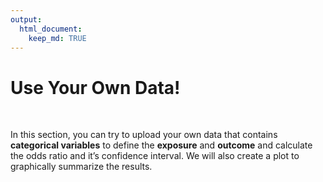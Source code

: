 ```yaml
---
output: 
  html_document:
    keep_md: TRUE
---
```


# Use Your Own Data!

&nbsp;

In this section, you can try to upload your own data that contains __categorical variables__ to define the __exposure__ and __outcome__ and calculate the odds ratio and it's confidence interval. We will also create a plot to graphically summarize the results. 